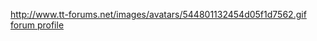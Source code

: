 {{en/Archive/Community/Users/Userbox Lightwave}} http://www.tt-forums.net/images/avatars/544801132454d05f1d7562.gif 
[http://www.tt-forums.net/profile.php?mode=viewprofile&u=10007 forum profile]
